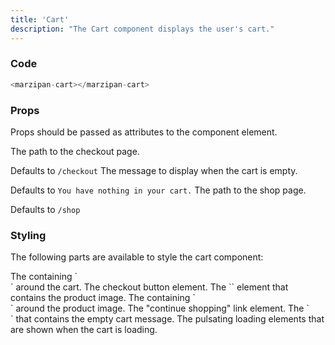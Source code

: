```yaml
---
title: 'Cart'
description: "The Cart component displays the user's cart."
---
```


### Code
```javascript
<marzipan-cart></marzipan-cart>
```

### Props

Props should be passed as attributes to the component element.

<ResponseField name="checkout-path" type="string" >
The path to the checkout page.

Defaults to `/checkout`
</ResponseField>
<ResponseField name="empty-cart-message" type="string" >
The message to display when the cart is empty.

Defaults to `You have nothing in your cart.`
</ResponseField>
<ResponseField name="shop-path" type="string" >
The path to the shop page.

Defaults to `/shop`
</ResponseField>


### Styling

The following parts are available to style the cart component:

<ResponseField name="--cart-container">
The containing `<div>` around the cart.
</ResponseField>

<ResponseField name="--cart-checkout-button">
The checkout button element.
</ResponseField>

<ResponseField name="--cart-image">
The `<img>` element that contains the product image.
</ResponseField>

<ResponseField name="--cart-image-container">
The containing `<div>` around the product image.
</ResponseField>

<ResponseField name="--cart-shopping-link">
The "continue shopping" link element.
</ResponseField>

<ResponseField name="--empty-cart-message">
The `<div>` that contains the empty cart message.
</ResponseField>

<ResponseField name="--loading-colour">
The pulsating loading elements that are shown when the cart is loading.
</ResponseField>





